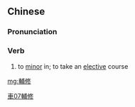 {{also|辅修}}
==Chinese==
{{zh-forms|s=辅修}}

===Pronunciation===
{{zh-pron
|m=fǔxiū
|cat=v
}}

===Verb===
{{zh-verb}}

# to [[minor]] in; to take an [[elective]] course

[[Category:zh:Education|車07輔修]]

[[mg:輔修]]